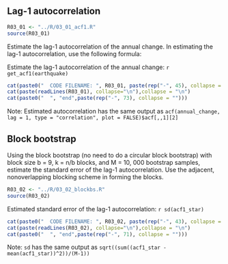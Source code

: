 ## Lag-1 autocorrelation

```r
R03_01 <- "../R/03_01_acf1.R"
source(R03_01)
```

Estimate the lag-1 autocorrelation of the annual change. In estimating the lag-1 autocorrelation, use the following formula:

\begin{equation}
\begin{aligned}
\hat \rho_1 = r_1 = \frac{\sum^n_{t-2} (X_t - \bar X)(X_{t-1}-\bar X)}{\sum^n_{t-1}(X_t - \bar X)^2}
\end{aligned}
\end{equation}


Estimate the lag-1 autocorrelation of the annual change: `r get_acf1(earthquake)`

```r
cat(paste0("  CODE FILENAME: ", R03_01, paste(rep("-", 45), collapse = "")))
cat(paste(readLines(R03_01), collapse="\n"),collapse = "\n")
cat(paste0("  ", "end",paste(rep("-", 73), collapse = "")))
```

Note: Estimated autocorrelation has the same output as `acf(annual_change, lag = 1, type = "correlation", plot = FALSE)$acf[,,1][2]`

## Block bootstrap

Using the block bootstrap (no need to do a circular block bootstrap) with block size b = 9, k = n/b blocks, and M = 10, 000 bootstrap samples, estimate the standard error of the lag-1 autocorrelation. Use the adjacent, nonoverlapping blocking scheme in forming the blocks.

```r
R03_02 <- "../R/03_02_blockbs.R"
source(R03_02)
```

Estimated standard error of the lag-1 autocorrelation: `r sd(acf1_star)`


```r
cat(paste0("  CODE FILENAME: ", R03_02, paste(rep("-", 43), collapse = "")))
cat(paste(readLines(R03_02), collapse="\n"),collapse = "\n")
cat(paste0("  ", "end",paste(rep("-", 71), collapse = "")))
```

Note: `sd` has the same output as 
`sqrt((sum((acf1_star - mean(acf1_star))^2))/(M-1))`